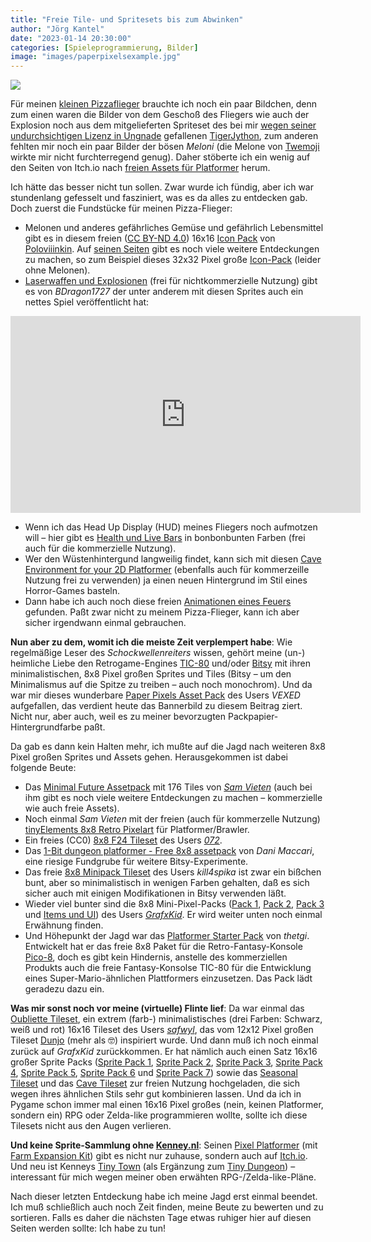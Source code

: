 ```yaml
---
title: "Freie Tile- und Spritesets bis zum Abwinken"
author: "Jörg Kantel"
date: "2023-01-14 20:30:00"
categories: [Spieleprogrammierung, Bilder]
image: "images/paperpixelsexample.jpg"
---
```


[![](images/paperpixelsexample-b.jpg)](https://img.itch.zone/aW1hZ2UvNTg0MjAxLzQzOTIyOTEucG5n/347x500/L6i0iA.png)

Für meinen [kleinen Pizzaflieger](https://kantel.github.io/posts/2023011001_pizzaplane_trailer/) brauchte ich noch ein paar Bildchen, denn zum einen waren die Bilder von dem Geschoß des Fliegers wie auch der Explosion noch aus dem mitgelieferten Spriteset des bei mir [wegen seiner undurchsichtigen Lizenz in Ungnade](http://blog.schockwellenreiter.de/2022/10/2022103001.html) gefallenen [TigerJython](http://cognitiones.kantel-chaos-team.de/programmierung/python/tigerjython.html), zum anderen fehlten mir noch ein paar Bilder der bösen *Meloni* (die Melone von [Twemoji](http://cognitiones.kantel-chaos-team.de/multimedia/twemoji.html) wirkte mir nicht furchterregend genug). Daher stöberte ich ein wenig auf den Seiten von Itch.io nach [freien Assets für Platformer](https://itch.io/game-assets/free/genre-platformer) herum.

Ich hätte das besser nicht tun sollen. Zwar wurde ich fündig, aber ich war stundenlang gefesselt und fasziniert, was es da alles zu entdecken gab. Doch zuerst die Fundstücke für meinen Pizza-Flieger:

- Melonen und anderes gefährliches Gemüse und gefährlich Lebensmittel gibt es in diesem freien ([CC BY-ND 4.0](https://creativecommons.org/licenses/by-nd/4.0/deed.en)) 16x16 [Icon Pack](https://poloviiinkin.itch.io/225-icons) von [Poloviiinkin](https://itch.io/profile/poloviiinkin). Auf [seinen Seiten](https://poloviiinkin.itch.io/) gibt es noch viele weitere Entdeckungen zu machen, so zum Beispiel dieses 32x32 Pixel große [Icon-Pack](https://poloviiinkin.itch.io/mega-pixel-art-32x32-px-icons-sprite-sheet) (leider ohne Melonen).
- [Laserwaffen und Explosionen](https://bdragon1727.itch.io/fire-pixel-bullet-16x16) (frei für nichtkommerzielle Nutzung) gibt es von *BDragon1727* der unter anderem mit diesen Sprites auch ein nettes Spiel veröffentlicht hat:

<iframe width="560" height="315" src="https://www.youtube.com/embed/iFB8of3COsc" title="YouTube video player" frameborder="0" allow="accelerometer; autoplay; clipboard-write; encrypted-media; gyroscope; picture-in-picture; web-share" allowfullscreen></iframe>

- Wenn ich das Head Up Display (HUD) meines Fliegers noch aufmotzen will -- hier gibt es [Health und Live Bars](https://spikerman.itch.io/health-bars-life-bars) in bonbonbunten Farben (frei auch für die kommerzielle Nutzung).
- Wer den Wüstenhintergund langweilig findet, kann sich mit diesen [Cave Environment for your 2D Platformer](https://saurabhkgp.itch.io/2d-cave-environment) (ebenfalls auch für kommerzeille Nutzung frei zu verwenden) ja einen neuen Hintergrund im Stil eines Horror-Games basteln.
- Dann habe ich auch noch diese freien [Animationen eines Feuers](https://brullov.itch.io/fire-animation) gefunden. Paßt zwar nicht zu meinem Pizza-Flieger, kann ich aber sicher irgendwann einmal gebrauchen.

**Nun aber zu dem, womit ich die meiste Zeit verplempert habe**: Wie regelmäßige Leser des *Schockwellenreiters* wissen, gehört meine (un-) heimliche Liebe den Retrogame-Engines [TIC-80](http://cognitiones.kantel-chaos-team.de/multimedia/spieleprogrammierung/tic80.html) und/oder [Bitsy](http://cognitiones.kantel-chaos-team.de/multimedia/spieleprogrammierung/bitsy.html) mit ihren minimalistischen, 8x8 Pixel großen Sprites und Tiles (Bitsy -- um den Minimalismus auf die Spitze zu treiben -- auch noch monochrom). Und da war mir dieses wunderbare [Paper Pixels Asset Pack](https://v3x3d.itch.io/paper-pixels) des Users *VEXED* aufgefallen, das verdient heute das Bannerbild zu diesem Beitrag ziert. Nicht nur, aber auch, weil es zu meiner bevorzugten Packpapier-Hintergrundfarbe paßt.

Da gab es dann kein Halten mehr, ich mußte auf die Jagd nach weiteren 8x8 Pixel großen Sprites und Assets gehen. Herausgekommen ist dabei folgende Beute:

- Das [Minimal Future Assetpack](https://s4m-ur4i.itch.io/minimal-futureset-pixelart-2d) mit 176 Tiles von *[Sam Vieten](https://s4m-ur4i.itch.io/)* (auch bei ihm gibt es noch viele weitere Entdeckungen zu machen -- kommerzielle wie auch freie Assets).
- Noch einmal *Sam Vieten* mit der freien (auch für kommerzelle Nutzung) [tinyElements 8x8 Retro Pixelart](https://s4m-ur4i.itch.io/free-sprites-elements-8x8-retro-pixelart-platformer-brawler) für Platformer/Brawler.
- Ein freies (CC0) [8x8 F24 Tileset](https://0x72.itch.io/8x8-f24-tileset) des Users *[072](https://0x72.itch.io/)*.
- Das [1-Bit dungeon platformer - Free 8x8 assetpack](https://dani-maccari.itch.io/1bit-platformer-doungeoun) von *Dani Maccari*, eine riesige Fundgrube für weitere Bitsy-Experimente.
- Das freie [8x8 Minipack Tileset](https://killspika.itch.io/8x8-tileset-free) des Users *kill4spika* ist zwar ein bißchen bunt, aber so minimalistisch in wenigen Farben gehalten, daß es sich sicher auch mit einigen Modifikationen in Bitsy verwenden läßt.
- Wieder viel bunter sind die 8x8 Mini-Pixel-Packs ([Pack 1](https://grafxkid.itch.io/mini-pixel-pack-1), [Pack 2](https://grafxkid.itch.io/mini-pixel-pack-2), [Pack 3](https://grafxkid.itch.io/mini-pixel-pack-3) und [Items und UI](https://grafxkid.itch.io/mini-fx-items-ui)) des Users *[GrafxKid](https://grafxkid.itch.io/)*. Er wird weiter unten noch einmal Erwähnung finden.
- Und Höhepunkt der Jagd war das [Platformer Starter Pack](https://thetgi.itch.io/basic-pico-platformer) von *thetgi*. Entwickelt hat er das freie 8x8 Paket für die Retro-Fantasy-Konsole [Pico-8](http://blog.schockwellenreiter.de/2020/10/2020102402.html), doch es gibt kein Hindernis, anstelle des kommerziellen Produkts auch die freie Fantasy-Konsolse TIC-80 für die Entwicklung eines Super-Mario-ähnlichen Plattformers einzusetzen. Das Pack lädt geradezu dazu ein.

**Was mir sonst noch vor meine (virtuelle) Flinte lief**: Da war einmal das [Oubliette Tileset](https://safwyl.itch.io/oubliette-tileset), ein extrem (farb-) minimalistisches (drei Farben: Schwarz, weiß und rot) 16x16 Tileset des Users *[safwyl](https://safwyl.itch.io/)*, das vom 12x12 Pixel großen Tileset [Dunjo](https://arks.itch.io/dungeon-platform-tileset) (mehr als&nbsp;🤓) inspiriert wurde. Und dann muß ich noch einmal zurück auf *GrafxKid* zurückkommen. Er hat nämlich auch einen Satz 16x16 großer Sprite Packs ([Sprite Pack 1](https://grafxkid.itch.io/sprite-pack-1), [Sprite Pack&nbsp;2](https://grafxkid.itch.io/sprite-pack-2), [Sprite Pack 3](https://grafxkid.itch.io/sprite-pack-3), [Sprite Pack 4](https://grafxkid.itch.io/sprite-pack-4), [Sprite Pack 5](https://grafxkid.itch.io/sprite-pack-5), [Sprite Pack 6](https://grafxkid.itch.io/sprite-pack-6) und [Sprite Pack 7](https://grafxkid.itch.io/sprite-pack-7)) sowie das [Seasonal Tileset](https://grafxkid.itch.io/seasonal-tilesets) und das [Cave Tileset](https://grafxkid.itch.io/cave-tileset) zur freien Nutzung hochgeladen, die sich wegen ihres ähnlichen Stils sehr gut kombinieren lassen. Und da ich in Pygame schon immer mal einen 16x16 Pixel großes (nein, keinen Platformer, sondern ein) RPG oder Zelda-like programmieren wollte, sollte ich diese Tilesets nicht aus den Augen verlieren.

**Und keine Sprite-Sammlung ohne [Kenney.nl](https://www.kenney.nl/)**: Seinen [Pixel Platformer](https://kenney.nl/assets/pixel-platformer) (mit [Farm Expansion Kit](https://www.kenney.nl/assets/pixel-platformer-farm-expansion)) gibt es nicht nur zuhause, sondern auch auf [Itch.io](https://kenney-assets.itch.io/pixel-platformer). Und neu ist Kenneys [Tiny Town](https://www.kenney.nl/assets/tiny-town) (als Ergänzung zum [Tiny Dungeon](https://kenney.nl/assets/tiny-dungeon)) -- interessant für mich wegen meiner oben erwähten RPG-/Zelda-like-Pläne.

Nach dieser letzten Entdeckung habe ich meine Jagd erst einmal beendet. Ich muß schließlich auch noch Zeit finden, meine Beute zu bewerten und zu sortieren. Falls es daher die nächsten Tage etwas ruhiger hier auf diesen Seiten werden sollte: Ich habe zu tun!